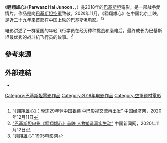 {{Infobox Film |
| name           = 翱翔雄心
| image          = 
| caption        = 
| director       = Haseeb Hassan
| producer       = Momina Duraid
| story          =
| screenplay     = Farhat Ishtiaq
| starring       = [[哈姆扎·阿里·阿巴斯|哈姆扎·阿里·阿巴斯]]<br>[[哈尼亞·阿米爾|哈尼亞·阿米爾]]<br>[[阿哈德·拉扎·米爾|阿哈德·拉扎·米爾]]<br>[[沙兹·汗|沙兹·汗]]
| music          = 
| editing        =
| cinematography = Kaka Tong<br>Salman Razzak<br>Farhan Hafeez
| distributor    = Hum Films
| released       = 2018年8月22日
| country        = {{PAK}}
| language       = [[乌尔都語|乌尔都語]]
| runtime        = 130分鐘
| budget         = 
| gross          = 
}}

《'''翱翔雄心'''》（'''Parwaaz Hai Junoon'''，{{lang-en|Soaring is Passion}}，{{Lang-ur| پَرواز ہےجُنوں}}）是2018年的[[巴基斯坦|巴基斯坦]]電影，是一部战争愛情片。作品是向[[巴基斯坦空軍|巴基斯坦空軍]]致敬。2020年11月，《翱翔雄心》在中国北京上映，是近二十九年来首部在中国上映的巴基斯坦电影。<ref>[http://intl.ce.cn/specials/zxgjzh/202012/11/t20201211_36105075.shtml “《翱翔雄心》：暌违29年登中国银幕 中巴影视交流再出发”] 中国经济网，2020年12月11日</ref><ref>[https://chinanews.com/wap/detail/zw/yl/2020/11-12/9336731.shtml “巴基斯坦电影《翱翔雄心》首映 人物塑造真实生动”] 中国新闻网，2020年11月12日</ref>

电影讲述了一群爱国的年轻飞行学员在经历种种挑战和磨难后，最终成长为巴基斯坦最优秀的战斗机飞行员的故事。<ref>[https://1905.com/Mdb/mdbDetail/filmid/2254075/ “翱翔雄心”] 1905电影网</ref>

== 參考來源 ==
{{reflist}}

== 外部連結 ==
* {{imdb title|8032912}}

{{DEFAULTSORT: Parwaaz Hai Junoon}}
[[Category:巴基斯坦電影作品|Category:巴基斯坦電影作品]]
[[Category:2018年电影作品|Category:2018年电影作品]]
[[Category:空軍題材電影|Category:空軍題材電影]]